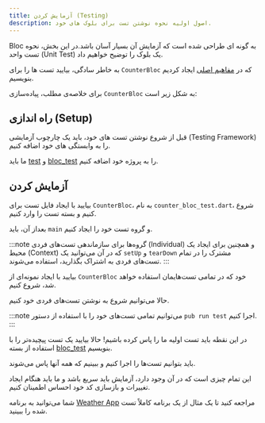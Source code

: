 ```yaml
---
title: آزمایش کردن (Testing)
description: اصول اولیه نحوه نوشتن تست برای بلوک های خود.
---
```



Bloc به گونه ای طراحی شده است که آزمایش آن بسیار آسان باشد.در این بخش، نحوه تست
واحد (Unit Test) یک بلوک را توضیح خواهیم داد.

به خاطر سادگی، بیایید تست ها را برای `CounterBloc` که در
[مفاهیم اصلی](/fa/bloc-concepts) ایجاد کردیم بنویسیم.

برای خلاصه‌ی مطلب، پیاده‌سازی `CounterBloc` به شکل زیر است:

<CounterBlocSnippet />

## راه اندازی (Setup)

قبل از شروع نوشتن تست های خود، باید یک چارچوب آزمایشی (Testing Framework) را به
وابستگی های خود اضافه کنیم.

ما باید [test](https://pub.dev/packages/test) و
[bloc_test](https://pub.dev/packages/bloc_test) را به پروژه خود اضافه کنیم.

<AddDevDependenciesSnippet />

## آزمایش کردن

بیایید با ایجاد فایل تست برای `CounterBloc`، به نام `counter_bloc_test.dart`،
شروع کنیم و بسته تست را وارد کنیم.

<CounterBlocTestImportsSnippet />

بعداز آن، باید `main` و گروه تست خود را ایجاد کنیم.

<CounterBlocTestMainSnippet />

:::note گروه‌ها برای سازماندهی تست‌های فردی (Individual) و همچنین برای ایجاد یک
محیط (Context) که در آن می‌توانید یک `setUp` و `tearDown` مشترک را در تمام
تست‌های فردی به اشتراک بگذارید، استفاده می‌شوند. :::

بیایید با ایجاد نمونه‌ای از `CounterBloc` خود که در تمامی تست‌هایمان استفاده
خواهد شد، شروع کنیم.

<CounterBlocTestSetupSnippet />

حالا می‌توانیم شروع به نوشتن تست‌های فردی خود کنیم.

<CounterBlocTestInitialStateSnippet />

:::note می‌توانیم تمامی تست‌های خود را با استفاده از دستور `pub run test` اجرا
کنیم. :::

در این نقطه باید تست اولیه ما را پاس کرده باشیم! حالا بیایید یک تست پیچیده‌تر را
با استفاده از بسته [bloc_test](https://pub.dev/packages/bloc_test) بنویسیم.

<CounterBlocTestBlocTestSnippet />

باید بتوانیم تست‌ها را اجرا کنیم و ببینیم که همه آنها پاس می‌شوند.

این تمام چیزی است که در آن وجود دارد، آزمایش باید سریع باشد و ما باید هنگام
ایجاد تغییرات و بازسازی کد خود احساس اطمینان کنیم.

شما می‌توانید به برنامه
[Weather App](https://github.com/felangel/bloc/tree/master/examples/flutter_weather)
مراجعه کنید تا یک مثال از یک برنامه کاملاً تست شده را ببینید.
